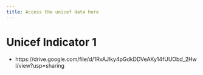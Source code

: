 ```yaml
---
title: Access the unicef data here
---
```


# Unicef Indicator 1
- https://drive.google.com/file/d/1RvAJlky4pGdkDDVeAKy14fUUObd_2Hwl/view?usp=sharing